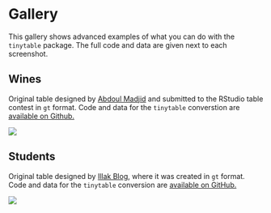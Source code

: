 # Gallery

This gallery shows advanced examples of what you can do with the `tinytable` package. The full code and data are given next to each screenshot.

## Wines

Original table designed by [Abdoul Madjid](https://www.abdoulblog.com) and submitted to the RStudio table contest in `gt` format. Code and data for the `tinytable` converstion are [available on Github.](https://github.com/vincentarelbundock/tinytable/tree/main/gallery/wines)

![](figures/gallery_wines.png){fig-alt="Table showing a list of wines with various attributes including price, rating, and origin."}

## Students

Original table designed by [Illak Blog](https://illak-blog.netlify.app/posts/tabla_gt_se/tablas_gt_se), where it was created in `gt` format. Code and data for the `tinytable` conversion are [available on GitHub.](https://github.com/vincentarelbundock/tinytable/tree/main/gallery/students)

![](figures/gallery_students.png)
